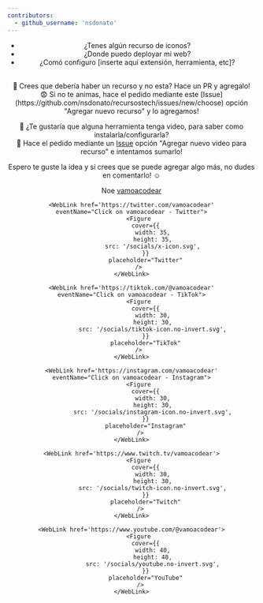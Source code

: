 ```yaml
---
contributors:
  - github_username: 'nsdonato'
---
```



<Header
	title='Inicio'
	description='En Internet siempre veo las mismas preguntas:'
/>

- ¿Tenes algún recurso de iconos?
- ¿Donde puedo deployar mi web?
- ¿Comó configuro [inserte aquí extensión, herramienta, etc]?

<br />
📌 Crees que debería haber un recurso y no esta? Hace un PR y agregalo! <br />
😨 Si no te animas, hace el pedido mediante este <span className='underline'>
	[Issue](https://github.com/nsdonato/recursostech/issues/new/choose)
</span> opción "Agregar nuevo recurso" y lo agregamos! <br />

🤔 ¿Te gustaría que alguna herramienta tenga video, para saber como instalarla/configurarla? <br />
🚀 Hace el pedido mediante un <span className="underline">
[Issue](https://github.com/nsdonato/recursostech/issues/new/choose) opción "Agregar nuevo video para recurso" </span> e intentamos sumarlo! <br />

Espero te guste la idea y si crees que se puede agregar algo más, no dudes en comentarlo! ☺️

Noe <span className="underline" data-umami-event="Click on vamoacodear - X">[vamoacodear](https://twitter.com/vamoacodear)</span>

<div className='flex gap-2 mt-4 items-center'>
	<WebLink href='https://discord.gg/JYnKadCSkV' eventName="Click on vamoacodear - Discord">
		<Figure
			cover={{
				width: 40,
				height: 40,
				src: '/socials/discord-icon.no-invert.svg',
			}}
			placeholder="Discord"
		/>
	</WebLink>

    <WebLink href='https://twitter.com/vamoacodear' eventName="Click on vamoacodear - Twitter">
    	<Figure
    		cover={{
    			width: 35,
    			height: 35,
    			src: '/socials/x-icon.svg',
    		}}
    		placeholder="Twitter"
    	/>
    </WebLink>

    <WebLink href='https://tiktok.com/@vamoacodear' eventName="Click on vamoacodear - TikTok">
    	<Figure
    		cover={{
    			width: 30,
    			height: 30,
    			src: '/socials/tiktok-icon.no-invert.svg',
    		}}
    		placeholder="TikTok"
    	/>
    </WebLink>

    <WebLink href='https://instagram.com/vamoacodear' eventName="Click on vamoacodear - Instagram">
    	<Figure
    		cover={{
    			width: 30,
    			height: 30,
    			src: '/socials/instagram-icon.no-invert.svg',
    		}}
    		placeholder="Instagram"
    	 />
    </WebLink>

	<WebLink href='https://www.twitch.tv/vamoacodear'>
    	<Figure
    		cover={{
    			width: 30,
    			height: 30,
    			src: '/socials/twitch-icon.no-invert.svg',
    		}}
    		placeholder="Twitch"
    	 />
    </WebLink>

	<WebLink href='https://www.youtube.com/@vamoacodear'>
    	<Figure
    		cover={{
    			width: 40,
    			height: 40,
    			src: '/socials/youtube.no-invert.svg',
    		}}
    		placeholder="YouTube"
    	 />
    </WebLink>


</div>
